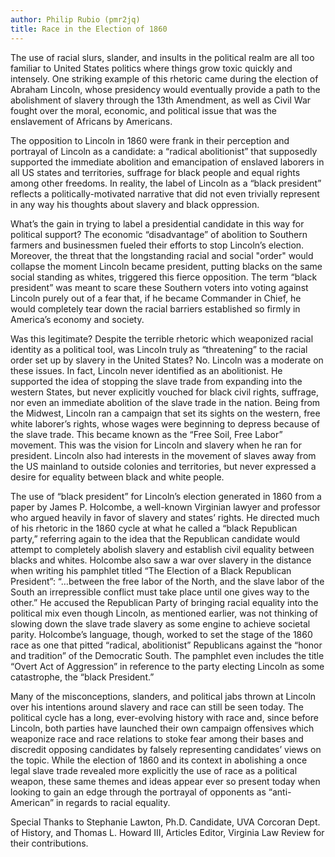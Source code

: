 ```yaml
---
author: Philip Rubio (pmr2jq)
title: Race in the Election of 1860
---
```

The use of racial slurs, slander, and insults in the political realm are all too familiar to United States politics where things grow toxic quickly and intensely. One striking example of this rhetoric came during the election of Abraham Lincoln, whose presidency would eventually provide a path to the abolishment of slavery through the 13th Amendment, as well as Civil War fought over the moral, economic, and political issue that was the enslavement of Africans by Americans.

The opposition to Lincoln in 1860 were frank in their perception and portrayal of Lincoln as a candidate: a “radical abolitionist” that supposedly supported the immediate abolition and emancipation of enslaved laborers in all US states and territories, suffrage for black people and equal rights among other freedoms. In reality, the label of Lincoln as a “black president” reflects a politically-motivated narrative that did not even trivially represent in any way his thoughts about slavery and black oppression.

What’s the gain in trying to label a presidential candidate in this way for political support? The economic “disadvantage” of abolition to Southern farmers and businessmen fueled their efforts to stop Lincoln’s election. Moreover, the threat that the longstanding racial and social "order" would collapse the moment Lincoln became president, putting blacks on the same social standing as whites, triggered this fierce opposition. The term “black president” was meant to scare these Southern voters into voting against Lincoln purely out of a fear that, if he became Commander in Chief, he would completely tear down the racial barriers established so firmly in America’s economy and society.

Was this legitimate? Despite the terrible rhetoric which weaponized racial identity as a political tool, was Lincoln truly as “threatening” to the racial order set up by slavery in the United States? No. Lincoln was a moderate on these issues. In fact, Lincoln never identified as an abolitionist. He supported the idea of stopping the slave trade from expanding into the western States, but never explicitly vouched for black civil rights, suffrage, nor even an immediate abolition of the slave trade in the nation. Being from the Midwest, Lincoln ran a campaign that set its sights on the western, free white laborer’s rights, whose wages were beginning to depress because of the slave trade. This became known as the “Free Soil, Free Labor” movement. This was the vision for Lincoln and slavery when he ran for president. Lincoln also had interests in the movement of slaves away from the US mainland to outside colonies and territories, but never expressed a desire for equality between black and white people.

The use of “black president” for Lincoln’s election generated in 1860 from a paper by James P. Holcombe, a well-known Virginian lawyer and professor who argued heavily in favor of slavery and states’ rights. He directed much of his rhetoric in the 1860 cycle at what he called a “black Republican party,” referring again to the idea that the Republican candidate would attempt to completely abolish slavery and establish civil equality between blacks and whites. Holcombe also saw a war over slavery in the distance when writing his pamphlet titled “The Election of a Black Republican President”: “…between the free labor of the North, and the slave labor of the South an irrepressible conflict must take place until one gives way to the other.” He accused the Republican Party of bringing racial equality into the political mix even though Lincoln, as mentioned earlier, was not thinking of slowing down the slave trade slavery as some engine to achieve societal parity. Holcombe’s language, though, worked to set the stage of the 1860 race as one that pitted “radical, abolitionist” Republicans against the “honor and tradition” of the Democratic South. The pamphlet even includes the title “Overt Act of Aggression” in reference to the party electing Lincoln as some catastrophe, the “black President.”

Many of the misconceptions, slanders, and political jabs thrown at Lincoln over his intentions around slavery and race can still be seen today. The political cycle has a long, ever-evolving history with race and, since before Lincoln, both parties have launched their own campaign offensives which weaponize race and race relations to stoke fear among their bases and discredit opposing candidates by falsely representing candidates’ views on the topic. While the election of 1860 and its context in abolishing a once legal slave trade revealed more explicitly the use of race as a political weapon, these same themes and ideas appear ever so present today when looking to gain an edge through the portrayal of opponents as “anti-American” in regards to racial equality.

Special Thanks to Stephanie Lawton, Ph.D. Candidate, UVA Corcoran Dept. of History, and Thomas L. Howard III, Articles Editor, Virginia Law Review for their contributions.
